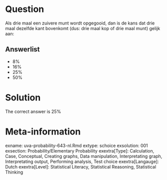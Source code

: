 Question
========

Als drie maal een zuivere munt wordt opgegooid, dan is de kans dat drie maal dezelfde kant bovenkomt (dus: drie maal kop of drie maal munt) gelijk aan:

Answerlist
----------
* 8%
* 16%
* 25%
* 50%

Solution
========

The correct answer is  25%

Meta-information
================
exname: uva-probability-643-nl.Rmd
extype: schoice
exsolution: 001
exsection: Probability/Elementary Probability
exextra[Type]: Calculation, Case, Conceptual, Creating graphs, Data manipulation, Interpretating graph, Interpretating output, Performing analysis, Test choice
exextra[Langauge]: Dutch
exextra[Level]: Statistical Literacy, Statistical Reasoning, Statistical Thinking
